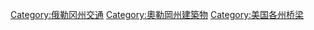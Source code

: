 [[Category:俄勒冈州交通|Category:俄勒冈州交通]]
[[Category:奧勒岡州建築物|Category:奧勒岡州建築物]]
[[Category:美国各州桥梁|Category:美国各州桥梁]]